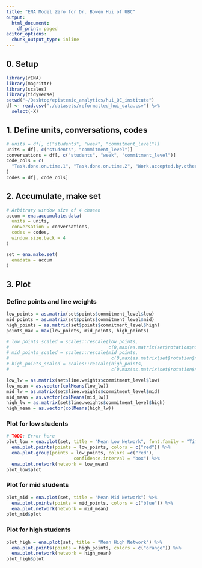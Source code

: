 ```yaml
---
title: "ENA Model Zero for Dr. Bowen Hui of UBC"
output:
  html_document:
    df_print: paged
editor_options: 
  chunk_output_type: inline
---
```

## 0. Setup 
```r
library(rENA)
library(magrittr)
library(scales)
library(tidyverse)
setwd("~/Desktop/epistemic_analytics/hui_QE_institute")
df <- read.csv("./datasets/reformatted_hui_data.csv") %>%
  select(-X)
```

## 1. Define units, conversations, codes
```r
# units = df[, c("students", "week", "commitment_level")]
units = df[, c("students", "commitment_level")]
conversations = df[, c("students", "week", "commitment_level")]
code_cols = c(
  "Task.done.on.time.1", "Task.done.on.time.2", "Work.accepted.by.others.1", "Work.accepted.by.others.2", "Positive.tone.1",     "Positive.tone.2", "Initiate.conversations.1",  "Initiate.conversations.2",  "Help.others.1", "Help.others.2",                 "Completes.more.tasks.1", "Completes.more.tasks.2", "Assigns.tasks.1", "Assigns.tasks.2", "Review.work.from.others.1",         "Review.work.from.others.2", "Initiate.meeting.1", "Initiate.meeting.2"
)
codes = df[, code_cols]
```

## 2. Accumulate, make set
```r
# Arbitrary window size of 4 chosen
accum = ena.accumulate.data(
  units = units,
  conversation = conversations,
  codes = codes,
  window.size.back = 4
)

set = ena.make.set(
  enadata = accum
)
```

## 3. Plot 

### Define points and line weights
```r
low_points = as.matrix(set$points$commitment_level$low)
mid_points = as.matrix(set$points$commitment_level$mid)
high_points = as.matrix(set$points$commitment_level$high)
points_max = max(low_points, mid_points, high_points)

# low_points_scaled = scales::rescale(low_points,
#                                     c(0,max(as.matrix(set$rotation$nodes))), c(0,points_max))
# mid_points_scaled = scales::rescale(mid_points,
#                                      c(0,max(as.matrix(set$rotation$nodes))), c(0,points_max))
# high_points_scaled = scales::rescale(high_points,
#                                      c(0,max(as.matrix(set$rotation$nodes))), c(0,points_max))

low_lw = as.matrix(set$line.weights$commitment_level$low)
low_mean = as.vector(colMeans(low_lw))
mid_lw = as.matrix(set$line.weights$commitment_level$mid)
mid_mean = as.vector(colMeans(mid_lw))
high_lw = as.matrix(set$line.weights$commitment_level$high)
high_mean = as.vector(colMeans(high_lw))
```

### Plot for low students
```r
# TODO: Error here 
plot_low = ena.plot(set, title = "Mean Low Network", font.family = "Times") %>%
  ena.plot.points(points = low_points, colors = c("red")) %>%
  ena.plot.group(points = low_points, colors =c("red"),
                         confidence.interval = "box") %>% 
  ena.plot.network(network = low_mean)
plot_low$plot 
```

### Plot for mid students
```r
plot_mid = ena.plot(set, title = "Mean Mid Network") %>%
  ena.plot.points(points = mid_points, colors = c("blue")) %>%
  ena.plot.network(network = mid_mean)
plot_mid$plot
```

### Plot for high students
```r
plot_high = ena.plot(set, title = "Mean High Network") %>%
  ena.plot.points(points = high_points, colors = c("orange")) %>%
  ena.plot.network(network = high_mean)
plot_high$plot
```


